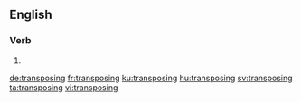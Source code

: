 
==English==

===Verb===
{{head|en|present participle}}

# {{present participle of|transpose|lang=en}}

[[de:transposing]]
[[fr:transposing]]
[[ku:transposing]]
[[hu:transposing]]
[[sv:transposing]]
[[ta:transposing]]
[[vi:transposing]]